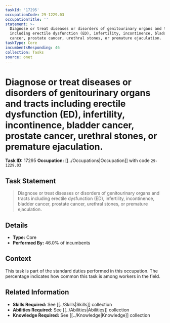 ```yaml
---
taskId: '17295'
occupationCode: 29-1229.03
occupationTitle: ''
statement: >-
  Diagnose or treat diseases or disorders of genitourinary organs and tracts
  including erectile dysfunction (ED), infertility, incontinence, bladder
  cancer, prostate cancer, urethral stones, or premature ejaculation.
taskType: Core
incumbentsResponding: 46
collection: Tasks
source: onet
---
```

# Diagnose or treat diseases or disorders of genitourinary organs and tracts including erectile dysfunction (ED), infertility, incontinence, bladder cancer, prostate cancer, urethral stones, or premature ejaculation.

**Task ID:** 17295
**Occupation:** [[../Occupations|Occupation]] with code `29-1229.03`

## Task Statement

> Diagnose or treat diseases or disorders of genitourinary organs and tracts including erectile dysfunction (ED), infertility, incontinence, bladder cancer, prostate cancer, urethral stones, or premature ejaculation.

## Details

- **Type:** Core
- **Performed By:** 46.0% of incumbents

## Context

This task is part of the standard duties performed in this occupation. The percentage indicates how common this task is among workers in the field.

## Related Information

- **Skills Required:** See [[../Skills|Skills]] collection
- **Abilities Required:** See [[../Abilities|Abilities]] collection
- **Knowledge Required:** See [[../Knowledge|Knowledge]] collection
